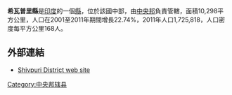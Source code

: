 '''希瓦普里縣'''是[[印度|印度]]的一個[[縣|縣]]，位於該國中部，由[[中央邦|中央邦]]負責管轄，面積10,298平方公里，人口在2001至2011年期間增長22.74%，2011年人口1,725,818，人口密度每平方公里168人。

==外部連結==
*[http://shivpuri.nic.in Shivpuri District web site] {{Wayback|url=http://shivpuri.nic.in/ |date=20201101010838 }}

{{coord|25|25|12|N|77|39|36|E|region:IN-MP_type:adm2nd_source:kolossus-nowiki|display=title}}

{{印度行政区划小作品}}
[[Category:中央邦辖县|Category:中央邦辖县]]
